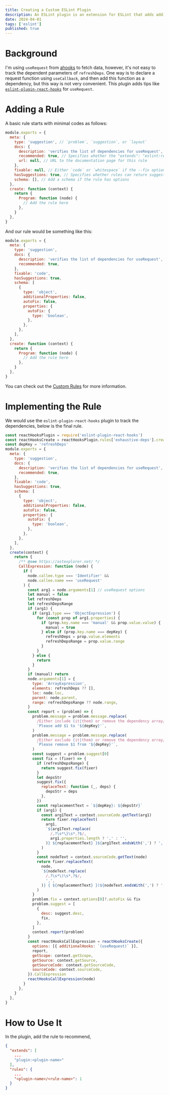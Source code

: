 ```yaml
---
title: Creating a Custom ESLint Plugin
description: An ESLint plugin is an extension for ESLint that adds additional rules and configuration options. Plugins let you customize your ESLint configuration to enforce rules that are not included in the core ESLint package. Plugins can also provide additional environments, custom processors, and configurations.
date: 2024-04-01
tags: ['eslint']
published: true
---
```


# Background

I'm using `useRequest` from [ahooks](https://ahooks.js.org/) to fetch data, however, it's not easy to track the dependent parameters of `refreshDeps`. One way is to declare a request function using `useCallback`, and then add this function as a dependency, but this way is not very convenient. This plugin adds tips like [`eslint-plugin-react-hooks`](https://www.npmjs.com/package/eslint-plugin-react-hooks) for `useRequest`.

# Adding a Rule

A basic rule starts with minimal codes as follows:

```js
module.exports = {
  meta: {
    type: 'suggestion', // `problem`, `suggestion`, or `layout`
    docs: {
      description: 'verifies the list of dependencies for useRequest',
      recommended: true, // Specifies whether the "extends": "eslint:recommended" property in a configuration file enables the rule
      url: null, // URL to the documentation page for this rule
    },
    fixable: null, // Either `code` or `whitespace` if the --fix option on the command line automatically fixes problems reported by the rule
    hasSuggestions: true, // Specifies whether rules can return suggestions (defaults to false if omitted)
    schema: [], // Add a schema if the rule has options
  },
  create: function (context) {
    return {
      Program: function (node) {
        // Add the rule here
      },
    }
  },
}
```

And our rule would be something like this:

```js
module.exports = {
  meta: {
    type: 'suggestion',
    docs: {
      description: 'verifies the list of dependencies for useRequest',
      recommended: true,
    },
    fixable: 'code',
    hasSuggestions: true,
    schema: [
      {
        type: 'object',
        additionalProperties: false,
        autoFix: false,
        properties: {
          autoFix: {
            type: 'boolean',
          },
        },
      },
    ],
  },
  create: function (context) {
    return {
      Program: function (node) {
        // Add the rule here
      },
    }
  },
}
```

You can check out the [Custom Rules](https://eslint.org/docs/latest/extend/custom-rules) for more information.

# Implementing the Rule

We would use the `eslint-plugin-react-hooks` plugin to track the dependencies, below is the final rule.

```js
const reactHooksPlugin = require('eslint-plugin-react-hooks')
const reactHooksCreate = reactHooksPlugin.rules['exhaustive-deps'].create
const depKey = 'refreshDeps'
module.exports = {
  meta: {
    type: 'suggestion',
    docs: {
      description: 'verifies the list of dependencies for useRequest',
      recommended: true,
    },
    fixable: 'code',
    hasSuggestions: true,
    schema: [
      {
        type: 'object',
        additionalProperties: false,
        autoFix: false,
        properties: {
          autoFix: {
            type: 'boolean',
          },
        },
      },
    ],
  },
  create(context) {
    return {
      /** @see https://astexplorer.net/ */
      CallExpression: function (node) {
        if (
          node.callee.type === 'Identifier' &&
          node.callee.name === 'useRequest'
        ) {
          const arg1 = node.arguments[1] // useRequest options
          let manual = false
          let refreshDeps
          let refreshDepsRange
          if (arg1) {
            if (arg1.type === 'ObjectExpression') {
              for (const prop of arg1.properties) {
                if (prop.key.name === 'manual' && prop.value.value) {
                  manual = true
                } else if (prop.key.name === depKey) {
                  refreshDeps = prop.value.elements
                  refreshDepsRange = prop.value.range
                }
              }
            } else {
              return
            }
          }
          if (manual) return
          node.arguments[1] = {
            type: 'ArrayExpression',
            elements: refreshDeps ?? [],
            loc: node.loc,
            parent: node.parent,
            range: refreshDepsRange ?? node.range,
          }
          const report = (problem) => {
            problem.message = problem.message.replace(
              /Either include (it|them) or remove the dependency array/,
              `Please add $1 to '${depKey}'`,
            )
            problem.message = problem.message.replace(
              /Either exclude (it|them) or remove the dependency array/,
              `Please remove $1 from '${depKey}'`,
            )
            const suggest = problem.suggest[0]
            const fix = (fixer) => {
              if (refreshDepsRange) {
                return suggest.fix(fixer)
              }
              let depsStr
              suggest.fix({
                replaceText: function (_, deps) {
                  depsStr = deps
                },
              })
              const replacementText = `${depKey}: ${depsStr}`
              if (arg1) {
                const arg1Text = context.sourceCode.getText(arg1)
                return fixer.replaceText(
                  arg1,
                  `${arg1Text.replace(
                    /,?\s*\}\s*,?$/,
                    arg1.properties.length ? ',' : '',
                  )} ${replacementText} }${arg1Text.endsWith(',') ? ',' : ''}`,
                )
              }
              const nodeText = context.sourceCode.getText(node)
              return fixer.replaceText(
                node,
                `${nodeText.replace(
                  /,?\s*\)\s*,?$/,
                  ',',
                )} { ${replacementText} })${nodeText.endsWith(',') ? ',' : ''}`,
              )
            }
            problem.fix = context.options[0]?.autoFix && fix
            problem.suggest = [
              {
                desc: suggest.desc,
                fix,
              },
            ]
            context.report(problem)
          }
          const reactHooksCallExpression = reactHooksCreate({
            options: [{ additionalHooks: `(useRequest)` }],
            report,
            getScope: context.getScope,
            getSource: context.getSource,
            getSourceCode: context.getSourceCode,
            sourceCode: context.sourceCode,
          }).CallExpression
          reactHooksCallExpression(node)
        }
      },
    }
  },
}
```

# How to Use It

In the plugin, add the rule to recommend,

```json title=".eslintrc"
{
  "extends": [
    ...
    "plugin:<plugin-name>"
  ],
  "rules": {
    ...
    "<plugin-name>/<rule-name>": 1
  }
}
```
